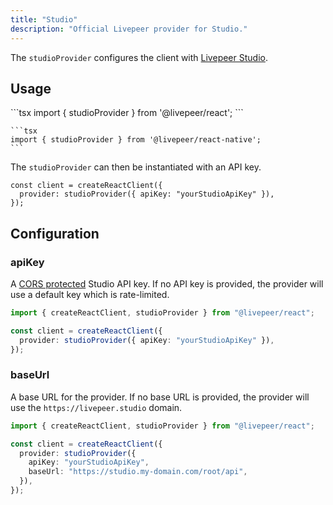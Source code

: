 ```yaml
---
title: "Studio"
description: "Official Livepeer provider for Studio."
---
```


The `studioProvider` configures the client with [Livepeer Studio](https://livepeer.studio).

## Usage

<Tabs>
  <Tab title="React">
    ```tsx 
    import { studioProvider } from '@livepeer/react';
    ```

  </Tab>
  <Tab title="React Native">

    ```tsx
    import { studioProvider } from '@livepeer/react-native';
    ```

  </Tab>
</Tabs>

The `studioProvider` can then be instantiated with an API key.

```tsx App.js
const client = createReactClient({
  provider: studioProvider({ apiKey: "yourStudioApiKey" }),
});
```

## Configuration

### apiKey

A [CORS protected](https://docs.livepeer.org/developers/guides/quickstart#step-2-optional-enable-cors) Studio API key. If no API key is provided, the provider
will use a default key which is rate-limited.

```ts
import { createReactClient, studioProvider } from "@livepeer/react";

const client = createReactClient({
  provider: studioProvider({ apiKey: "yourStudioApiKey" }),
});
```

### baseUrl

A base URL for the provider. If no base URL is provided, the provider will use the `https://livepeer.studio` domain.

```ts
import { createReactClient, studioProvider } from "@livepeer/react";

const client = createReactClient({
  provider: studioProvider({
    apiKey: "yourStudioApiKey",
    baseUrl: "https://studio.my-domain.com/root/api",
  }),
});
```
